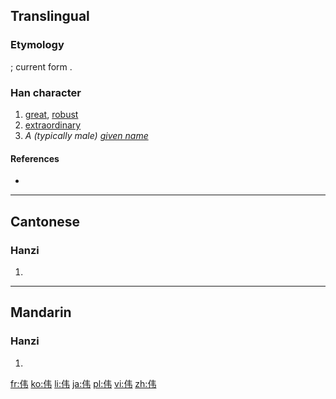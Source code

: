 {{also|偉}}
==Translingual==
{{Hani-forms|伟|[[偉]]}}

===Etymology===
{{Han simp|偉|f=韋|t=韦}}; current form {{Han compound|人|alt1=亻|韦}}.

===Han character===
{{Han char|rn=9|rad=人|as=09|sn=12|four=2425<sub>6</sub>|canj=人手尸 (OQS)}}
{{Han char|rn=9|rad=人|as=04|sn=6|four=|canj=人手尸 (OQS)}}

# [[great]], [[robust]]
# [[extraordinary]]
# ''A (typically male) [[given name]]''

====References====
* {{Han ref|kx=0096.121|hdz=10117.150|uh=4F1F|ud=20255}}

----

==Cantonese==

===Hanzi===
{{yue-hanzi|jyut=|y=wai5|tra=偉}}

# {{defn|lang=yue|sort=人04}}

----

==Mandarin==

===Hanzi===
{{cmn-hanzi|tra=偉|pin=[[wěi]] ([[wei3]])|wg=wei<sup>3</sup>}}

# {{defn|lang=cmn|sort=人04}}

[[fr:伟]]
[[ko:伟]]
[[li:伟]]
[[ja:伟]]
[[pl:伟]]
[[vi:伟]]
[[zh:伟]]